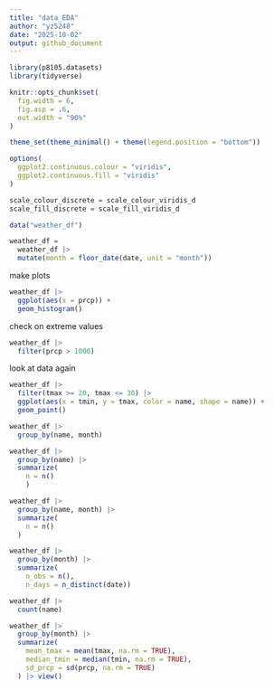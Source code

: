 ```yaml
---
title: "data_EDA"
author: "yz5248"
date: "2025-10-02"
output: github_document
---
```

```r
library(p8105.datasets)
library(tidyverse)

knitr::opts_chunk$set(
  fig.width = 6,
  fig.asp = .6,
  out.width = "90%"
)

theme_set(theme_minimal() + theme(legend.position = "bottom"))

options(
  ggplot2.continuous.colour = "viridis",
  ggplot2.continuous.fill = "viridis"
)

scale_colour_discrete = scale_colour_viridis_d
scale_fill_discrete = scale_fill_viridis_d
```

```r
data("weather_df")

weather_df = 
  weather_df |>
  mutate(month = floor_date(date, unit = "month"))
```

make plots

```r
weather_df |> 
  ggplot(aes(x = prcp)) + 
  geom_histogram()
```


check on extreme values
```r
weather_df |> 
  filter(prcp > 1000)
```

look at data again
```r
weather_df |> 
  filter(tmax >= 20, tmax <= 30) |> 
  ggplot(aes(x = tmin, y = tmax, color = name, shape = name)) + 
  geom_point()
```

```r
weather_df |>
  group_by(name, month)
```

```r
weather_df |>
  group_by(name) |>
  summarize(
    n = n()
    )
```

```r
weather_df |>
  group_by(name, month) |>
  summarize(
    n = n()
  )
```

```r
weather_df |>
  group_by(month) |>
  summarize(
    n_obs = n(),
    n_days = n_distinct(date))
```

```r
weather_df |>
  count(name)
```

```r
weather_df |>
  group_by(month) |>
  summarize(
    mean_tmax = mean(tmax, na.rm = TRUE),
    median_tmin = median(tmin, na.rm = TRUE),
    sd_prcp = sd(prcp, na.rm = TRUE)
  ) |> view()
```

